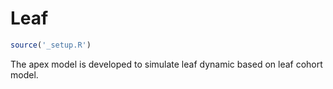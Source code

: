 # Leaf {#cha:leaf}


```r
source('_setup.R')
```

The apex model is developed to simulate leaf dynamic based on leaf cohort model.
